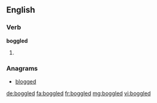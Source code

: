 ==English==

===Verb===
'''boggled'''

# {{en-past of|boggle}}

===Anagrams===
* [[blogged#English|blogged]]

[[de:boggled]]
[[fa:boggled]]
[[fr:boggled]]
[[mg:boggled]]
[[vi:boggled]]